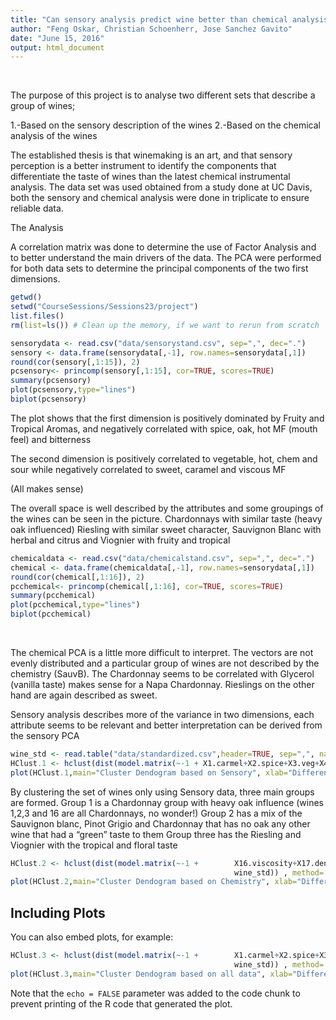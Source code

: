 ```yaml
---
title: "Can sensory analysis predict wine better than chemical analysis?"
author: "Feng Oskar, Christian Schoenherr, Jose Sanchez Gavito"
date: "June 15, 2016"
output: html_document
---
```

<br>

The purpose of this project is to analyse two different sets that describe a group of wines;

1.-Based on the sensory description of the wines 
2.-Based on the chemical analysis of the wines


The established thesis is that winemaking is an art, and that sensory perception is a better instrument to identify the components that differentiate the taste of wines than the latest chemical instrumental analysis. The data set was used obtained from a study done at UC Davis, both the sensory and chemical analysis were done in triplicate to ensure reliable data.

The Analysis

A correlation matrix was done to determine the use of Factor Analysis and to better understand the main drivers of the data. The PCA were performed for both data sets to determine the principal components of the two first dimensions. 



```r
getwd()
setwd("CourseSessions/Sessions23/project")
list.files()
rm(list=ls()) # Clean up the memory, if we want to rerun from scratch
```



```r
sensorydata <- read.csv("data/sensorystand.csv", sep=",", dec=".")
sensory <- data.frame(sensorydata[,-1], row.names=sensorydata[,1])
round(cor(sensory[,1:15]), 2)
pcsensory<- princomp(sensory[,1:15], cor=TRUE, scores=TRUE)
summary(pcsensory)
plot(pcsensory,type="lines")
biplot(pcsensory)
```


The plot shows that the first dimension is positively dominated by Fruity and Tropical Aromas, and negatively correlated with spice, oak, hot MF (mouth feel) and bitterness

The second dimension is positively correlated to vegetable, hot, chem and sour while negatively correlated to sweet, caramel and viscous MF 

(All makes sense)

The overall space is well described by the attributes and some groupings of the wines can be seen in the picture. Chardonnays with similar taste (heavy oak influenced) Riesling with similar sweet character, Sauvignon Blanc with herbal and citrus and Viognier with fruity and tropical



```r
chemicaldata <- read.csv("data/chemicalstand.csv", sep=",", dec=".")
chemical <- data.frame(chemicaldata[,-1], row.names=sensorydata[,1])
round(cor(chemical[,1:16]), 2)
pcchemical<- princomp(chemical[,1:16], cor=TRUE, scores=TRUE)
summary(pcchemical)
plot(pcchemical,type="lines")
biplot(pcchemical)
```
<br>


The chemical PCA is a little more difficult to interpret. The vectors are not evenly distributed and a particular group of wines are not described by the chemistry (SauvB). The Chardonnay seems to be correlated with Glycerol (vanilla taste) makes sense for a Napa Chardonnay. Rieslings on the other hand are again described as sweet. 

Sensory analysis describes more of the variance in two dimensions, each attribute seems to be relevant and better interpretation can be derived from the sensory PCA 



```r
wine_std <- read.table("data/standardized.csv",header=TRUE, sep=",", na.strings="NA", dec=".", strip.white=TRUE)
HClust.1 <- hclust(dist(model.matrix(~-1 + X1.carmel+X2.spice+X3.veg+X4.oak+X5.hot+X6.floral+X7.chem+X8.trop+X9.citrus+X10.sweet+X11.sour+X12.bitter+X13.astrMF+X14.hotMF+X15.viscMF,wine_std)) , method= "ward")
plot(HClust.1,main="Cluster Dendogram based on Sensory", xlab="Different wines")
```

By clustering the set of wines only using Sensory data, three main groups are formed. Group 1 is a Chardonnay group with heavy oak influence (wines 1,2,3 and 16 are all Chardonnays, no wonder!)
Group 2 has a mix of the Sauvignon blanc, Pinot Grigio and Chardonnay that has no oak any other wine that had a “green” taste to them
Group three has the Riesling and Viognier with the tropical and floral taste 

```r
HClust.2 <- hclust(dist(model.matrix(~-1 +        X16.viscosity+X17.density+X18.ethanol+X19.phenolics+X20.Citrate+X21.Tartrate+X22.Malate+X23.Succinate+X24.Lactate+X25.Acetic+X26.Total.Sugars+X27.Glycerol+X28.P+X29.K+X30.Ca+X31.Mg+X32.Na+X33.Cl+X34.pH+X35.TA,
                                                  wine_std)) , method= "ward")
plot(HClust.2,main="Cluster Dendogram based on Chemistry", xlab="Different wines")
```

## Including Plots

You can also embed plots, for example:

```r
HClust.3 <- hclust(dist(model.matrix(~-1 +        X1.carmel+X2.spice+X3.veg+X4.oak+X5.hot+X6.floral+X7.chem+X8.trop+X9.citrus+X10.sweet+X11.sour+X12.bitter+X13.astrMF+X14.hotMF+X15.viscMF+X16.viscosity+X17.density+X18.ethanol+X19.phenolics+X20.Citrate+X21.Tartrate+X22.Malate+X23.Succinate+X24.Lactate+X25.Acetic+X26.Total.Sugars+X27.Glycerol+X28.P+X29.K+X30.Ca+X31.Mg+X32.Na+X33.Cl+X34.pH+X35.TA,
                                                  wine_std)) , method= "ward")
plot(HClust.3,main="Cluster Dendogram based on all data", xlab="Different wines")
```

Note that the `echo = FALSE` parameter was added to the code chunk to prevent printing of the R code that generated the plot.
